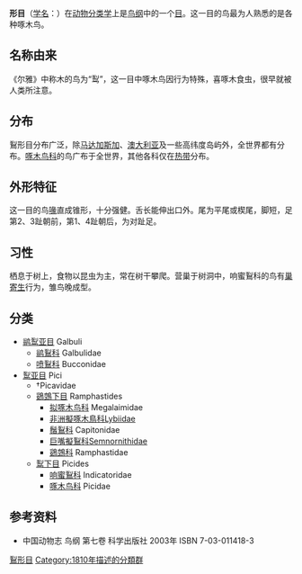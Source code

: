 {{noteTA
|T=zh:鴷形目;zh-hant:鴷形目;zh-hans:䴕形目;
|1=zh:鴷;zh-hant:鴷;zh-hans:䴕;
}}
{{CJK-New-Char|4D15|ver=A}}
{{Automatic Taxobox
| fossil_range = {{fossil_range|[[始新世|始新世]]|0}}
| image = Dendrocopos major 4 (Marek Szczepanek).jpg
| image_caption = [[大斑啄木鸟|大斑啄木鸟]] ''Dendrocopos major''
| taxon = Piciformes
| authority = [[Bernhard_Meyer|Meyer]] & [[Johann_Wolf|Wolf]], 1810
| subdivision_ranks = [[科|科]]
| subdivision =
*[[鹟䴕亚目|鹟䴕亚目]] Galbuli
**[[鹟鴷科|鹟鴷科]] Galbulidae
**[[喷鴷科|喷鴷科]] Bucconidae
*[[䴕亚目|䴕亚目]] Pici
**†Picavidae
**[[鵎鵼下目|鵎鵼下目]] Ramphastides
***[[拟啄木鸟科|拟啄木鸟科]] Megalaimidae
***Lybiidae
***[[鬚鴷科|鬚鴷科]] Capitonidae
***Semnornithidae
***[[鵎鵼科|鵎鵼科]] Ramphastidae
**[[䴕下目|䴕下目]] Picides
***[[响蜜鴷科|响蜜鴷科]] Indicatoridae
***[[啄木鸟科|啄木鸟科]] Picidae
}}
'''{{ruby-py|䴕|-{zh-cn:liè; zh-tw:<small>ㄌㄧㄝˋ</small>; zh-hk:lit3}-}}形目'''（[[学名|学名]]：{{lang|la|Piciformes}}）在[[动物分类学|动物分类学]]上是[[鸟纲|鸟纲]]中的一个[[目_(生物)|目]]。这一目的鸟最为人熟悉的是各种啄木鸟。

== 名称由来 ==
《尔雅》中称{{ruby-py|斲|-{zh-cn:zhuó; zh-tw:ㄓㄨㄛˊ}-}}木的鸟为“䴕”，这一目中啄木鸟因行为特殊，喜啄木食虫，很早就被人类所注意。

== 分布 ==
鴷形目分布广泛，除[[马达加斯加|马达加斯加]]、[[澳大利亚|澳大利亚]]及一些高纬度岛屿外，全世界都有分布。[[啄木鸟科|啄木鸟科]]的鸟广布于全世界，其他各科仅在[[热带|热带]]分布。

== 外形特征 ==
这一目的鸟[[鳥喙|喙]]直成锥形，十分强健。舌长能伸出口外。尾为平尾或楔尾，脚短，足第2、3趾朝前，第1、4趾朝后，为对趾足。

== 习性 ==
栖息于树上，食物以昆虫为主，常在树干攀爬。营巢于树洞中，响蜜鴷科的鸟有[[巢寄生|巢寄生]]行为，雏鸟晚成型。

== 分类 ==
*[[鹟䴕亚目|鹟䴕亚目]] Galbuli
**[[鹟鴷科|鹟鴷科]] Galbulidae
**[[喷鴷科|喷鴷科]] Bucconidae
*[[䴕亚目|䴕亚目]] Pici
**†Picavidae
**[[鵎鵼下目|鵎鵼下目]] Ramphastides
***[[拟啄木鸟科|拟啄木鸟科]] Megalaimidae
***[[非洲擬啄木鳥科|非洲擬啄木鳥科]]Lybiidae
***[[鬚鴷科|鬚鴷科]] Capitonidae
***[[巨嘴擬鴷科|巨嘴擬鴷科]]Semnornithidae
***[[鵎鵼科|鵎鵼科]] Ramphastidae
**[[䴕下目|䴕下目]] Picides
***[[响蜜鴷科|响蜜鴷科]] Indicatoridae
***[[啄木鸟科|啄木鸟科]] Picidae

== 参考资料 ==
{{Commons category|Piciformes|鴷形目}}
* 中国动物志 鸟纲 第七卷 科学出版社 2003年 ISBN 7-03-011418-3
{{Aven-order}}
{{Taxonbar|from=Q25934}}

[[Category:鴷形目|]]
[[Category:1810年描述的分類群|Category:1810年描述的分類群]]